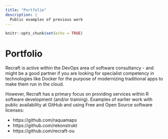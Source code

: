 ```yaml
---
title: "Portfolio"
description: |
  Public examples of previous work
---
```


```r
knitr::opts_chunk$set(echo = TRUE)
```

# Portfolio

Recraft is active within the DevOps area of software consultancy - and might be a good partner if you are looking for specialist competency in technologies like Docker for the purpose of modernizing traditional apps to make them run in the cloud.

However, Recraft has a primary focus on providing services within R software development (and/or training). Examples of earlier work with public availability at GitHub and using Free and Open Source software licenses: 

- https://github.com/raquamaps
- https://github.com/rekonstrukt
- https://github.com/recraft-ou
